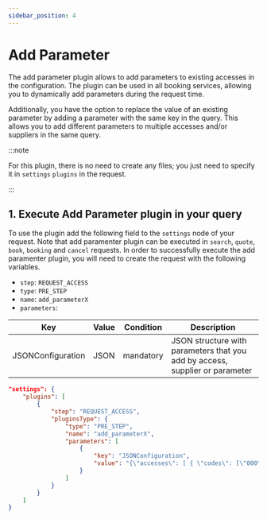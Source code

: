 ```yaml
---
sidebar_position: 4
---
```


# Add Parameter

The add parameter plugin allows to add parameters to existing accesses in the configuration. The plugin can be used in all booking services, allowing you to dynamically add parameters during the request time.

Additionally, you have the option to replace the value of an existing parameter by adding a parameter with the same key in the query. This allows you to add different parameters to multiple accesses and/or suppliers in the same query.

:::note

For this plugin, there is no need to create any files; you just need to specify it in `settings` `plugins` in the request.

:::

## 1. Execute Add Parameter plugin in your query

To use the plugin add the following field to the `settings` node of your request. Note that add paramenter plugin can be executed in `search`, `quote`, `book`, `booking` and `cancel` requests. In order to successfully execute the add paramenter plugin, you will need to create the request with the following variables.

* `step`: `REQUEST_ACCESS`
* `type`: `PRE_STEP`
* `name`: `add_parameterX`
* `parameters`:

| Key               | Value | Condition | Description                                                                  |
|-------------------|-------|-----------|------------------------------------------------------------------------------|
| JSONConfiguration | JSON  | mandatory | JSON structure with parameters that you add by access, supplier or parameter |

```json
"settings": {
	"plugins": [
		{
			"step": "REQUEST_ACCESS",
			"pluginsType": {
				"type": "PRE_STEP",
				"name": "add_parameterX",
                "parameters": [
                    {
                        "key": "JSONConfiguration",
                        "value": "{\"accesses\": [ { \"codes\": [\"000\"], \"parameters\": [{ \"key\": \"A\", \"value\": \"0\" }] }]}"
                    }
                ]
			}
		}
	]
}
```
